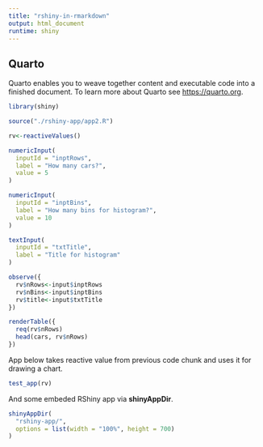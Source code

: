 ---
title: "rshiny-in-rmarkdown"
output: html_document
runtime: shiny
---

## Quarto

Quarto enables you to weave together content and executable code into a finished document. To learn more about Quarto see <https://quarto.org>.

```{r callPackages, echo=FALSE}
library(shiny)
```

```{r callFunctions, echo=FALSE}
source("./rshiny-app/app2.R")
```



```{r, echo=FALSE}
rv<-reactiveValues()

numericInput(
  inputId = "inptRows",
  label = "How many cars?",
  value = 5
)

numericInput(
  inputId = "inptBins",
  label = "How many bins for histogram?",
  value = 10
)

textInput(
  inputId = "txtTitle",
  label = "Title for histogram"
)

observe({
  rv$nRows<-input$inptRows
  rv$nBins<-input$inptBins
  rv$title<-input$txtTitle
})

renderTable({
  req(rv$nRows)
  head(cars, rv$nRows)
})
```


App below takes reactive value from previous code chunk and uses it for drawing a chart.

```{r, echo=FALSE}
test_app(rv)
```


And some embeded RShiny app via **shinyAppDir**.

```{r, echo=FALSE}
shinyAppDir(
  "rshiny-app/",
  options = list(width = "100%", height = 700)
)
```
